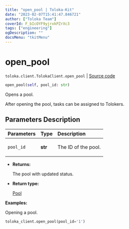```yaml
---
title: "open_pool | Toloka-Kit"
date: "2023-02-07T15:41:47.846721"
author: ["Toloka Team"]
coverId: F_bIcOYF9yjrxkPZrXc3
tags: ["engineering"]
ogDescription: ""
docsMenu: "tkitMenu"
---
```


# open_pool
`toloka.client.TolokaClient.open_pool` | [Source code](https://github.com/Toloka/toloka-kit/blob/v1.1.3/src/client/__init__.py#L1607)

```python
open_pool(self, pool_id: str)
```

Opens a pool.

After opening the pool, tasks can be assigned to Tolokers.

## Parameters Description

| Parameters | Type | Description |
| :----------| :----| :-----------|
`pool_id`|**str**|<p>The ID of the pool.</p>

* **Returns:**

  The pool with updated status.

* **Return type:**

  [Pool](/docs-new/toloka-kit/reference/toloka.client.pool.Pool)

**Examples:**

Opening a pool.

```python
toloka_client.open_pool(pool_id='1')
```
